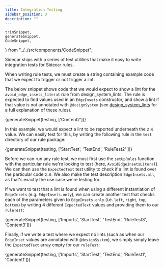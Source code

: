 ```yaml
---
title: Integration Testing
sidebar_position: 3
description: ""
---
```


    trimSnippet,
    generateSnippet,
    CodeSnippet,
} from "../../src/components/CodeSnippet";

Sidecar ships with a series of test utilities that make it easy to write integration tests for Sidecar rules.

When writing rule tests, we must create a string containing example code that we expect to trigger or not trigger a lint.

The below snippet shows code that we would expect to show a lint for the `avoid_edge_insets_literal` rule from design_system_lints. The rule
is expected to find values used in an `EdgeInsets` constructor, and show a lint if that value is not annotated
with `@designSystem` (see [design_system_lints](https://pub.dev/packages/design_system_lints) for
a full explanation of these rules).

<CodeBlock language="dart">{generateSnippet(testing, ['Content2'])}</CodeBlock>

In this example, we would expect a lint to be reported underneath the `2.0` value. We can easily test for this,
by writing the following rule in the `test` directory of our rule package:

<CodeBlock title="test/src/avoid_edge_insets_literal_test.dart"  language="dart">{generateSnippet(testing, ['StartTest', 'TestEnd', 'RuleTest2' ])}</CodeBlock>

Before we can run any rule test, we must first use the `setUpRules` function with the particular rule we're looking to test (here, `AvoidEdgeInsetsLiteral`). 
We can then use the `ExpectedText` test utility to check if a lint is found over the particular code `2.0`. We also make
the test description `EdgeInsets.all`, as that's exactly the use case we're testing for.

If we want to test that a lint is found when using a different instantiation of `EdgeInsets` (e.g. `EdgeInsets.only`),
we can create another test that checks each of the parameters given to `EdgeInsets.only` (i.e. `left`, `right`, `top`, `bottom`) 
by writing 4 different `ExpectedText` values and providing them to our `ruleTest`:

<CodeBlock language="dart">{generateSnippet(testing, ['Imports', 'StartTest', 'TestEnd', 'RuleTest3', 'Content3'])}</CodeBlock>

Finally, if we write a test where we expect no lints (such as when our `EdgeInset` values are annotated with `@designSystem`), 
we simply simply leave the `ExpectedText` array empty for our `ruleTest`:

<CodeBlock language="dart">{generateSnippet(testing, ['Imports', 'StartTest', 'TestEnd', 'RuleTest1', 'Content1'])}</CodeBlock>

